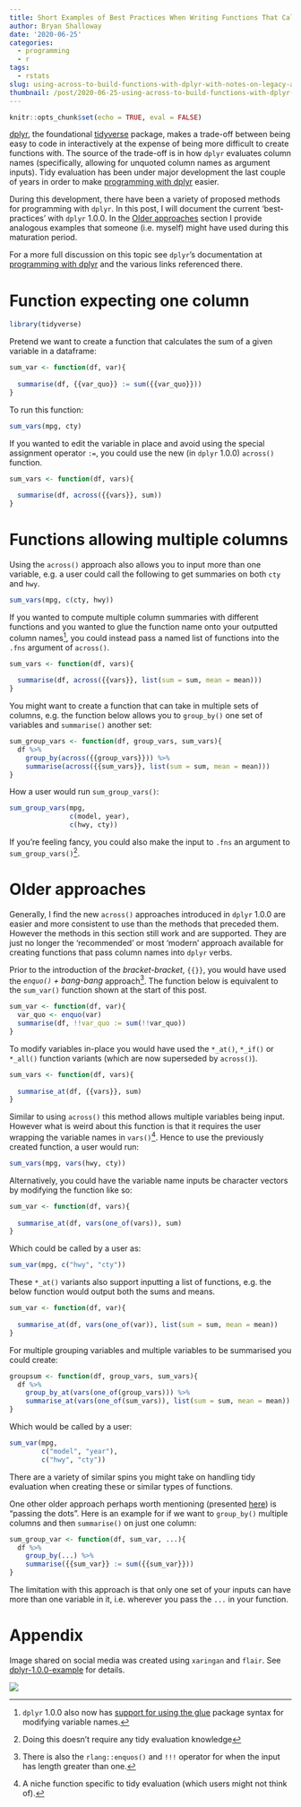 ```yaml
---
title: Short Examples of Best Practices When Writing Functions That Call dplyr Verbs
author: Bryan Shalloway
date: '2020-06-25'
categories:
  - programming
  - r
tags:
  - rstats
slug: using-across-to-build-functions-with-dplyr-with-notes-on-legacy-approaches
thumbnail: /post/2020-06-25-using-across-to-build-functions-with-dplyr-with-notes-on-legacy-approaches_files/dplyr-example-cropped-more.png
---
```


```r
knitr::opts_chunk$set(echo = TRUE, eval = FALSE)
```

[dplyr](https://github.com/tidyverse/dplyr), the foundational [tidyverse](https://www.tidyverse.org/) package, makes a trade-off between being easy to code in interactively at the expense of being more difficult to create functions with. The source of the trade-off is in how `dplyr` evaluates column names (specifically, allowing for unquoted column names as argument inputs). Tidy evaluation has been under major development the last couple of years in order to make [programming with dplyr](https://dplyr.tidyverse.org/articles/programming.html) easier. 

During this development, there have been a variety of proposed methods for programming with `dplyr`. In this post, I will document the current 'best-practices' with `dplyr` 1.0.0. In the [Older approaches] section I provide analogous examples that someone (i.e. myself) might have used during this maturation period. 

For a more full discussion on this topic see `dplyr`'s documentation at [programming with dplyr](https://dplyr.tidyverse.org/articles/programming.html) and the various links referenced there.

# Function expecting one column

```r
library(tidyverse)
```

Pretend we want to create a function that calculates the sum of a given variable in a dataframe: 

```r
sum_var <- function(df, var){
  
  summarise(df, {{var_quo}} := sum({{var_quo}}))
}
```

To run this function:
```r
sum_vars(mpg, cty)
```

If you wanted to edit the variable in place and avoid using the special assignment operator `:=`, you could use the new (in `dplyr` 1.0.0) `across()` function.

```r
sum_vars <- function(df, vars){
  
  summarise(df, across({{vars}}, sum))
}
```

# Functions allowing multiple columns

Using the `across()` approach also allows you to input more than one variable, e.g. a user could call the following to get summaries on both `cty` and `hwy`.

```r
sum_vars(mpg, c(cty, hwy))
```

If you wanted to compute multiple column summaries with different functions and you wanted to glue the function name onto your outputted column names^[`dplyr` 1.0.0 also now has [support for using the glue](https://www.tidyverse.org/blog/2020/02/glue-strings-and-tidy-eval/) package syntax for modifying variable names.], you could instead pass a named list of functions into the `.fns` argument of `across()`.

```r
sum_vars <- function(df, vars){
  
  summarise(df, across({{vars}}, list(sum = sum, mean = mean)))
}
```

You might want to create a function that can take in multiple sets of columns, e.g. the function below allows you to `group_by()` one set of variables and `summarise()` another set:

```r
sum_group_vars <- function(df, group_vars, sum_vars){
  df %>% 
    group_by(across({{group_vars}})) %>% 
    summarise(across({{sum_vars}}, list(sum = sum, mean = mean)))
}
```

How a user would run `sum_group_vars()`:
```r
sum_group_vars(mpg,
               c(model, year), 
               c(hwy, cty))
```

If you're feeling fancy, you could also make the input to `.fns` an argument to `sum_group_vars()`^[Doing this doesn't require any tidy evaluation knowledge].

# Older approaches

Generally, I find the new `across()` approaches introduced in `dplyr` 1.0.0 are easier and more consistent to use than the methods that preceded them. However the methods in this section still work and are supported. They are just no longer the 'recommended' or most 'modern' approach available for creating functions that pass column names into `dplyr` verbs. 

Prior to the introduction of the *bracket-bracket*, `{{}}`, you would have used the *`enquo()` + bang-bang* approach^[There is also the `rlang::enquos()` and `!!!` operator for when the input has length greater than one.]. The function below is equivalent to the `sum_var()` function shown at the start of this post.

```r
sum_var <- function(df, var){
  var_quo <- enquo(var)
  summarise(df, !!var_quo := sum(!!var_quo))
}
```

To modify variables in-place you would have used the `*_at()`, `*_if()` or `*_all()` function variants (which are now superseded by `across()`).

```r
sum_vars <- function(df, vars){
  
  summarise_at(df, {{vars}}, sum)
}
```

Similar to using `across()` this method allows multiple variables being input. However what is weird about this function is that it requires the user wrapping the variable names in `vars()`^[A niche function specific to tidy evaluation (which users might not think of).]. Hence to use the previously created function, a user would run:

```r
sum_vars(mpg, vars(hwy, cty))
```

Alternatively, you could have the variable name inputs be character vectors by modifying the function like so:

```r
sum_var <- function(df, vars){
  
  summarise_at(df, vars(one_of(vars)), sum)
}
```

Which could be called by a user as:
```r
sum_var(mpg, c("hwy", "cty"))
```

These `*_at()` variants also support inputting a list of functions, e.g. the below function would output both the sums and means. 

```r
sum_var <- function(df, var){
  
  summarise_at(df, vars(one_of(var)), list(sum = sum, mean = mean))
}
```

For multiple grouping variables and multiple variables to be summarised you could create:

```r
groupsum <- function(df, group_vars, sum_vars){
  df %>% 
    group_by_at(vars(one_of(group_vars))) %>% 
    summarise_at(vars(one_of(sum_vars)), list(sum = sum, mean = mean))
}
```

Which would be called by a user:
```r
sum_var(mpg, 
        c("model", "year"), 
        c("hwy", "cty"))
```

There are a variety of similar spins you might take on handling tidy evaluation when creating these or similar types of functions. 

One other older approach perhaps worth mentioning (presented [here](https://rstudio.com/resources/rstudioconf-2019/working-with-names-and-expressions-in-your-tidy-eval-code/)) is "passing the dots". Here is an example for if we want to `group_by()` multiple columns and then `summarise()` on just one column:

```r
sum_group_var <- function(df, sum_var, ...){
  df %>% 
    group_by(...) %>% 
    summarise({{sum_var}} := sum({{sum_var}}))
}
```

The limitation with this approach is that only one set of your inputs can have more than one variable in it, i.e. wherever you pass the `...` in your function.

# Appendix

Image shared on social media was created using `xaringan` and `flair`. See [dplyr-1.0.0-example](https://github.com/brshallo/dplyr-1.0.0-example) for details.

![](https://github.com/brshallo/dplyr-1.0.0-example/blob/master/dplyr-example-cropped.png?raw=true)